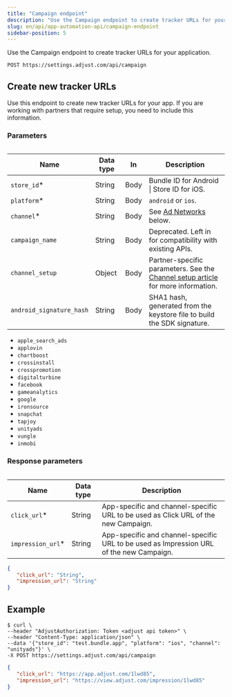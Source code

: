 ```yaml
---
title: "Campaign endpoint"
description: "Use the Campaign endpoint to create tracker URLs for your application."
slug: en/api/app-automation-api/campaign-endpoint
sidebar-position: 5
---
```


Use the Campaign endpoint to create tracker URLs for your application.

```http title="Endpoint" "/campaign"
POST https://settings.adjust.com/api/campaign
```

## Create new tracker URLs

Use this endpoint to create new tracker URLs for your app. If you are working with partners that require setup, you need to include this information.

### Parameters

<Table>

| Name                     | Data type | In   | Description                                                                                                                  |
| ------------------------ | --------- | ---- | ---------------------------------------------------------------------------------------------------------------------------- |
| `store_id`\*             | String    | Body | Bundle ID for Android \| Store ID for iOS.                                                                                   |
| `platform`\*             | String    | Body | `android` or `ios`.                                                                                                          |
| `channel`\*              | String    | Body | See [Ad Networks](#ad-networks) below.                                                                                       |
| `campaign_name`          | String    | Body | Deprecated. Left in for compatibility with existing APIs.                                                                    |
| `channel_setup`          | Object    | Body | Partner-specific parameters. See the [Channel setup article](/en/api/app-automation-api/channel-setup) for more information. |
| `android_signature_hash` | String    | Body | SHA1 hash, generated from the keystore file to build the SDK signature.                                                      |

</Table>

<Accordion title="Ad networks">

-  `apple_search_ads`
-  `applovin`
-  `chartboost`
-  `crossinstall`
-  `crosspromotion`
-  `digitalturbine`
-  `facebook`
-  `gameanalytics`
-  `google`
-  `ironsource`
-  `snapchat`
-  `tapjoy`
-  `unityads`
-  `vungle`
-  `inmobi`

</Accordion>

### Response parameters

<Table>

| Name               | Data type | Description                                                                             |
| ------------------ | --------- | --------------------------------------------------------------------------------------- |
| `click_url`\*      | String    | App-specific and channel-specific URL to be used as Click URL of the new Campaign.      |
| `impression_url`\* | String    | App-specific and channel-specific URL to be used as Impression URL of the new Campaign. |

</Table>

```json title="Response format"
{
   "click_url": "String",
   "impression_url": "String"
}
```

## Example

```console title="cURL" '"store_id"' '"platform"' '"channel"'
$ curl \
--header "AdjustAuthorization: Token <adjust api token>" \
--header "Content-Type: application/json" \
--data '{"store_id": "test.bundle.app", "platform": "ios", "channel": "unityads"}' \
-X POST https://settings.adjust.com/api/campaign
```

```json title="Success response"
{
   "click_url": "https://app.adjust.com/1lwd85",
   "impression_url": "https://view.adjust.com/impression/1lwd85"
}
```
